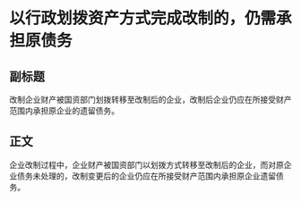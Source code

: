 # 以行政划拨资产方式完成改制的，仍需承担原债务
## 副标题
改制企业财产被国资部门划拨转移至改制后的企业，改制后企业仍应在所接受财产范围内承担原企业的遗留债务。
## 正文
企业改制过程中，企业财产被国资部门以划拨方式转移至改制后的企业，而对原企业债务未处理的，改制变更后的企业仍应在所接受财产范围内承担原企业遗留债务。